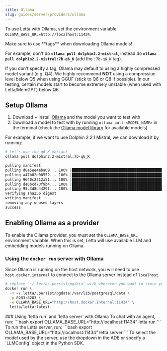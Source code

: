 ```yaml
---
title: Ollama
slug: guides/server/providers/ollama
---
```


<Tip>To use Letta with Ollama, set the environment variable `OLLAMA_BASE_URL=http://localhost:11434`. </Tip>

<Warning>
Make sure to use **tags** when downloading Ollama models!

For example, don't do **`ollama pull dolphin2.2-mistral`**, instead do **`ollama pull dolphin2.2-mistral:7b-q6_K`** (add the `:7b-q6_K` tag).

If you don't specify a tag, Ollama may default to using a highly compressed model variant (e.g. Q4).
We highly recommend **NOT** using a compression level below Q5 when using GGUF (stick to Q6 or Q8 if possible).
In our testing, certain models start to become extremely unstable (when used with Letta/MemGPT) below Q6.
</Warning>

## Setup Ollama

1. Download + install [Ollama](https://github.com/jmorganca/ollama) and the model you want to test with
2. Download a model to test with by running `ollama pull <MODEL_NAME>` in the terminal (check the [Ollama model library](https://ollama.ai/library) for available models)

For example, if we want to use Dolphin 2.2.1 Mistral, we can download it by running:

```sh
# Let's use the q6_K variant
ollama pull dolphin2.2-mistral:7b-q6_K
```

```sh
pulling manifest
pulling d8a5ee4aba09... 100% |█████████████████████████████████████████████████████████████████████████| (4.1/4.1 GB, 20 MB/s)
pulling a47b02e00552... 100% |██████████████████████████████████████████████████████████████████████████████| (106/106 B, 77 B/s)
pulling 9640c2212a51... 100% |████████████████████████████████████████████████████████████████████████████████| (41/41 B, 22 B/s)
pulling de6bcd73f9b4... 100% |████████████████████████████████████████████████████████████████████████████████| (58/58 B, 28 B/s)
pulling 95c3d8d4429f... 100% |█████████████████████████████████████████████████████████████████████████████| (455/455 B, 330 B/s)
verifying sha256 digest
writing manifest
removing any unused layers
success
```

## Enabling Ollama as a provider
To enable the Ollama provider, you must set the `OLLAMA_BASE_URL` environment variable. When this is set, Letta will use available LLM and embedding models running on Ollama.

### Using the `docker run` server with Ollama
Since Ollama is running on the host network, you will need to use `host.docker.internal` to connect to the Ollama server instead of `localhost`.
```bash
# replace `~/.letta/.persist/pgdata` with wherever you want to store your agent data
docker run \
  -v ~/.letta/.persist/pgdata:/var/lib/postgresql/data \
  -p 8283:8283 \
  -e OLLAMA_BASE_URL="http://host.docker.internal:11434" \
  letta/letta:latest
```

<Accordion icon="square-terminal" title="CLI (pypi only)">
### Using `letta run` and `letta server` with Ollama
To chat with an agent, run:
```bash
export OLLAMA_BASE_URL="http://localhost:11434"
letta run
```
To run the Letta server, run:
```bash
export OLLAMA_BASE_URL="http://localhost:11434"
letta server
```
To select the model used by the server, use the dropdown in the ADE or specify a `LLMConfig` object in the Python SDK.
</Accordion>
